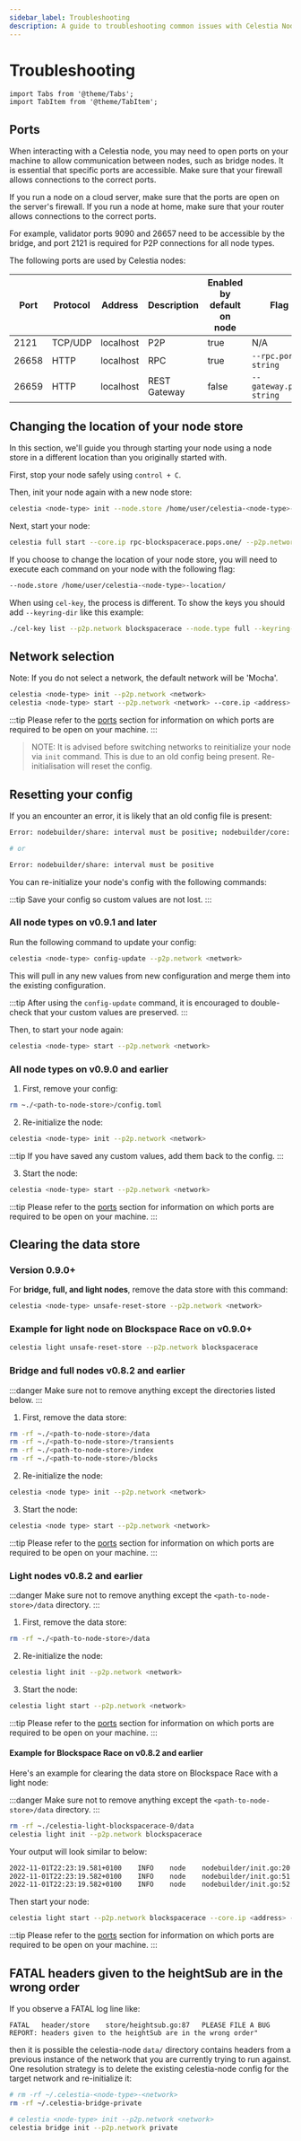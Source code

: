 ```yaml
---
sidebar_label: Troubleshooting
description: A guide to troubleshooting common issues with Celestia Node.
---
```


# Troubleshooting

````mdx-code-block
import Tabs from '@theme/Tabs';
import TabItem from '@theme/TabItem';
````

## Ports

When interacting with a Celestia node,
you may need to open ports on your machine to allow
communication between nodes, such as bridge nodes. It is essential that
specific ports are accessible. Make sure that your firewall allows
connections to the correct ports.

If you run a node on a cloud server, make sure that the ports are open
on the server's firewall. If you run a node at home, make sure that your
router allows connections to the correct ports.

For example, validator ports 9090
and 26657 need to be accessible by the bridge, and port 2121 is
required for P2P connections for all node types.

The following ports are used by Celestia nodes:

| Port  | Protocol | Address   | Description  | Enabled by default on node | Flag                    |
| ----- | -------- | --------- | ------------ | -------------------------- | ----------------------- |
| 2121  | TCP/UDP  | localhost | P2P          | true                       | N/A                     |
| 26658 | HTTP     | localhost | RPC          | true                       | `--rpc.port string`     |
| 26659 | HTTP     | localhost | REST Gateway | false                      | `--gateway.port string` |

## Changing the location of your node store

In this section, we'll guide you through starting your node using a
node store in a different location than you originally started with.

First, stop your node safely using `control + C`.

Then, init your node again with a new node store:

```bash
celestia <node-type> init --node.store /home/user/celestia-<node-type>-location/ --p2p.network blockspacerace
```

Next, start your node:

```bash
celestia full start --core.ip rpc-blockspacerace.pops.one/ --p2p.network blockspacerace --node.store /home/user/celestia-<node-type>-location/
```

If you choose to change the location of your node store,
you will need to execute each command on your node with
the following flag:

```bash
--node.store /home/user/celestia-<node-type>-location/
```

When using `cel-key`, the process is different.
To show the keys you should add `--keyring-dir` like this example:

```bash
./cel-key list --p2p.network blockspacerace --node.type full --keyring-dir /home/user/celestia-<node-type>-location/keys/
```

## Network selection

Note: If you do not select a network, the default network will be 'Mocha'.

```sh
celestia <node-type> init --p2p.network <network>
celestia <node-type> start --p2p.network <network> --core.ip <address> --gateway --gateway.addr <ip-address> --gateway.port <port>
```

:::tip
Please refer to the [ports](#ports) section for information on
which ports are required to be open on your machine.
:::

> NOTE: It is advised before switching networks to reinitialize
> your node via `init` command. This is due to an old config being present.
> Re-initialisation will reset the config.

## Resetting your config

If you an encounter an error, it is likely that an old config file is present:

```sh
Error: nodebuilder/share: interval must be positive; nodebuilder/core: invalid IP addr given:

# or

Error: nodebuilder/share: interval must be positive
```

You can re-initialize your node's config with the following commands:

:::tip
Save your config so custom values are not lost.
:::

<Tabs groupId="nodever">
<TabItem value="0.9.1" label="v0.9.1 and later">

### All node types on v0.9.1 and later

Run the following command to update your config:

```bash
celestia <node-type> config-update --p2p.network <network>
```

This will pull in any new values from new configuration
and merge them into the existing configuration.

:::tip
After using the `config-update` command, it is encouraged to
double-check that your custom values are preserved.
:::

Then, to start your node again:

```bash
celestia <node-type> start --p2p.network <network>
```

</TabItem>
<TabItem value="0.9.0" label="v0.9.0 and earlier">

### All node types on v0.9.0 and earlier

1. First, remove your config:

```sh
rm ~./<path-to-node-store>/config.toml
```

2. Re-initialize the node:

```sh
celestia <node-type> init --p2p.network <network>
```

:::tip
If you have saved any custom values, add them back to the config.
:::

3. Start the node:

```sh
celestia <node-type> start --p2p.network <network>
```

:::tip
Please refer to the [ports](#ports) section for information on
which ports are required to be open on your machine.
:::

</TabItem>
</Tabs>

## Clearing the data store

<Tabs groupId="nodever">
<TabItem value="0.9.0" label="v0.9.0 and later">

### Version 0.9.0+

For **bridge, full, and light nodes**,
remove the data store with this command:

```bash
celestia <node-type> unsafe-reset-store --p2p.network <network>
```

### Example for light node on Blockspace Race on v0.9.0+

```bash
celestia light unsafe-reset-store --p2p.network blockspacerace
```

</TabItem>
<TabItem value="0.8.2" label="v0.8.2 and earlier">

### Bridge and full nodes v0.8.2 and earlier

:::danger
Make sure not to remove anything except the
directories listed below.
:::

1. First, remove the data store:

```sh
rm -rf ~./<path-to-node-store>/data
rm -rf ~./<path-to-node-store>/transients
rm -rf ~./<path-to-node-store>/index
rm -rf ~./<path-to-node-store>/blocks
```

2. Re-initialize the node:

```sh
celestia <node type> init --p2p.network <network>
```

3. Start the node:

```sh
celestia <node type> start --p2p.network <network>
```

:::tip
Please refer to the [ports](#ports) section for information on
which ports are required to be open on your machine.
:::

### Light nodes v0.8.2 and earlier

:::danger
Make sure not to remove anything except the
`<path-to-node-store>/data` directory.
:::

1. First, remove the data store:

```sh
rm -rf ~./<path-to-node-store>/data
```

2. Re-initialize the node:

```sh
celestia light init --p2p.network <network>
```

3. Start the node:

```sh
celestia light start --p2p.network <network>
```

:::tip
Please refer to the [ports](#ports) section for information on
which ports are required to be open on your machine.
:::

#### Example for Blockspace Race on v0.8.2 and earlier

Here's an example for clearing the data store
on Blockspace Race with a light node:

:::danger
Make sure not to remove anything except the
`<path-to-node-store>/data` directory.
:::

```sh
rm -rf ~./celestia-light-blockspacerace-0/data
celestia light init --p2p.network blockspacerace
```

Your output will look similar to below:

```sh
2022-11-01T22:23:19.581+0100	INFO	node	nodebuilder/init.go:20	Initializing Light Node Store over '/Users/joshstein/.celestia-light-blockspacerace-0'
2022-11-01T22:23:19.582+0100	INFO	node	nodebuilder/init.go:51	Saving config	{"path": "/Users/joshstein/.celestia-light-blockspacerace-0/config.toml"}
2022-11-01T22:23:19.582+0100	INFO	node	nodebuilder/init.go:52	Node Store initialized
```

Then start your node:

```sh
celestia light start --p2p.network blockspacerace --core.ip <address> --gateway --gateway.addr <ip-address> --gateway.port <port>
```

</TabItem>
</Tabs>

:::tip
Please refer to the [ports](#ports) section for information on
which ports are required to be open on your machine.
:::

## FATAL headers given to the heightSub are in the wrong order

If you observe a FATAL log line like:

```log
FATAL	header/store	store/heightsub.go:87	PLEASE FILE A BUG REPORT: headers given to the heightSub are in the wrong order"
```

then it is possible the celestia-node `data/` directory contains headers from a
previous instance of the network that you are currently trying to run against.
One resolution strategy is to delete the existing celestia-node config for the
target network and re-initialize it:

```sh
# rm -rf ~/.celestia-<node-type>-<network>
rm -rf ~/.celestia-bridge-private

# celestia <node-type> init --p2p.network <network>
celestia bridge init --p2p.network private
```
